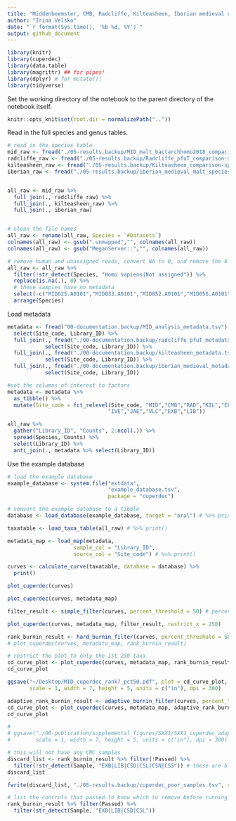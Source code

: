 ```yaml
---
title: "Middenbeemster, CMB, Radcliffe, Kilteasheen, Iberian medieval calculus sample cumulative decay curves"
author: "Irina Velsko"
date: "`r format(Sys.time(), '%b %d, %Y')`"
output: github_document
---
```


```r
library(knitr)
library(cuperdec)
library(data.table)
library(magrittr) ## for pipes!
library(dplyr) # for mutate()!
library(tidyverse)
```

Set the working directory of the notebook to the parent directory of the 
notebook itself.  

```r
knitr::opts_knit$set(root.dir = normalizePath(".."))
```

Read in the full species and genus tables.
```r
# read in the species table
mid_raw <- fread("./05-results.backup/MID_malt_bactarchhomo2018_comparison-species.txt")
radcliffe_raw <- fread("./05-results.backup/Radcliffe_pfuT_comparison-species.txt")
kilteasheen_raw <- fread("./05-results.backup/Kilteasheen_comparison-species.txt")
iberian_raw <- fread("./05-results.backup/iberian_medieval_malt_species_raw.tsv")


all_raw <- mid_raw %>%
  full_join(., radcliffe_raw) %>%
  full_join(., kilteasheen_raw) %>%
  full_join(., iberian_raw)


# clean the file names
all_raw <- rename(all_raw, Species = `#Datasets`)
colnames(all_raw) <- gsub(".unmapped","", colnames(all_raw))
colnames(all_raw) <- gsub("MeganServer::","", colnames(all_raw))

# remove human and unassigned reads, convert NA to 0, and remove the 8 MID samples with no metadata
all_raw <- all_raw %>% 
  filter(!str_detect(Species, "Homo sapiens|Not assigned")) %>%
  replace(is.na(.), 0) %>%
  # these samples have no metadata
  select(-c("MID025.A0101","MID033.A0101","MID052.A0101","MID056.A0101","MID065.A0101","MID068.A0101","MID076.A0101","MID078.A0101")) %>%
  arrange(Species)


```

Load metadata
```r

metadata <- fread("00-documentation.backup/MID_analysis_metadata.tsv") %>%
  select(Site_code, Library_ID) %>%
  full_join(., fread("./00-documentation.backup/radcliffe_pfuT_metadata.tsv") %>%
            select(Site_code, Library_ID)) %>%
  full_join(., fread("./00-documentation.backup/kilteasheen_metadata.tsv") %>%
            select(Site_code, Library_ID)) %>%
  full_join(., fread("./00-documentation.backup/iberian_medieval_metadata.tsv") %>%
            select(Site_code, Library_ID))

#set the columns of interest to factors
metadata <- metadata %>%
  as_tibble() %>%
  mutate(Site_code = fct_relevel(Site_code, "MID","CMB","RAD","KIL","ELR",
                                "IVE","JAE","VLC","EXB","LIB"))

```

```r

all_raw %>%
  gather("Library_ID", "Counts", 2:ncol(.)) %>%
  spread(Species, Counts) %>%
  select(Library_ID) %>%
  anti_join(., metadata %>% select(Library_ID))

```


Use the example database
```r
# load the example database
example_database <- system.file("extdata",
                                "example_database.tsv",
                                package = "cuperdec")

# convert the example database to a tibble
database <- load_database(example_database, target = "oral") # %>% print()

```

```r

taxatable <- load_taxa_table(all_raw) # %>% print()

```

```r
metadata_map <- load_map(metadata,
                     sample_col = "Library_ID",
                     source_col = "Site_code") # %>% print()

```

```r
curves <- calculate_curve(taxatable, database = database) %>%
  print()

plot_cuperdec(curves)

```

```r
plot_cuperdec(curves, metadata_map)

```

```r

filter_result <- simple_filter(curves, percent_threshold = 50) # percent_threshold = 82 starts to color some of the CMC samples red

plot_cuperdec(curves, metadata_map, filter_result, restrict_x = 250)

```

```r

rank_burnin_result <- hard_burnin_filter(curves, percent_threshold = 50, rank_burnin = 0.7) # percent_threshold = 50, rank_burnin = 0.7 allows only the highest ExtractionBlank line to turn turquoise, and the 2 library samples that really look like samples stay turquoise
# plot_cuperdec(curves, metadata_map, rank_burnin_result)

# restrict the plot to only the 1st 250 taxa
cd_curve_plot <- plot_cuperdec(curves, metadata_map, rank_burnin_result, restrict_x = 75)
cd_curve_plot

ggsave("~/Desktop/MID_cuperdec_rank7_pct50.pdf", plot = cd_curve_plot, device = "pdf",
       scale = 1, width = 7, height = 5, units = c("in"), dpi = 300)

```

```r

adaptive_rank_burnin_result <- adaptive_burnin_filter(curves, percent_threshold = 67) # percent_threshold = 50 allows the highest ExtractionBlank line to turn turquoise; percent_threshold = 60 keeps the highest ExtractionBlank line red but turns one CMC sample line red; percent_threshold = 59 keeps all CMC turquoise and all ExtractionBlanks red; going higher turns more CMC red
cd_curve_plot <- plot_cuperdec(curves, metadata_map, adaptive_rank_burnin_result, restrict_x = 150)
cd_curve_plot

# 
# ggsave("./06-publication/supplemental_figures/SXX1/SXX1_cuperdec_adaptive_59pct.png", plot = cd_curve_plot, device = "png",
#        scale = 1, width = 7, height = 5, units = c("in"), dpi = 300)

```

```r
# this will not have any CMC samples
discard_list <- rank_burnin_result %>% filter(!Passed) %>%
  filter(!str_detect(Sample, "EXB|LIB|CSD|CSL|CSN|CSS")) # these are blanks, dentin, or soil
discard_list

fwrite(discard_list, "./05-results.backup/cuperdec_poor_samples.tsv", sep = "\t", quote = F)

# list the controls that passed to know which to remove before running decontam
rank_burnin_result %>% filter(Passed) %>%
  filter(str_detect(Sample, "EXB|LIB|CSD|CSL"))

```
